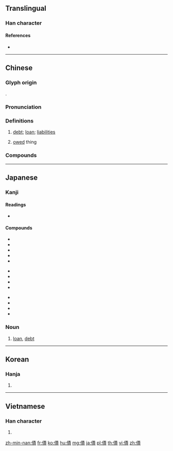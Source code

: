 {{character info/new}}
{{also|债}}
==Translingual==

===Han character===
{{Han char|rn=9|rad=人|as=11|sn=13|four=25286|canj=OQMC|ids=⿰亻責}}

====References====
* {{Han ref|kx=0114.260|dkj=01022|dj=0244.030|hdz=10207.100|uh=50B5|ud=20661|bh=B6C5|bd=46789}}

----

==Chinese==
{{zh-forms|s=债}}

===Glyph origin===
{{Han etym}}
{{Han compound|人|alt1=亻|責|ls=psc|c1=s|c2=p}}.

===Pronunciation===
{{zh-pron
|m=zhài
|c=zaai3
|h=pfs=chai
|md=
|mn=xm,qz,tw:chè/zz:chèe/chài
|mn_note=chè/chèe - vernacular; chài - literary
|w=
|mc=y
|oc=y
|cat=n
}}

===Definitions===
{{zh-hanzi}}

# [[debt]]; [[loan]]; [[liabilities]]
# {{lb|zh|figurative}} [[owed]] thing

===Compounds===
{{zh-der|公債|京債|債樁|內債|債券|宿債|公債券|債務|債務人|公司債券|兒女債|倒債|建設公債|公司債|債主|債權|冷債|了債|外債|債臺高築|借債|募債|償債|國家公債|國債|債利|債戶|債權憑證|債權人|揭債|氧債|抵債|私債|欠債還錢|放來生債|捍債|流動負債|放京債|相思債|父債子還|放債|揭債還債|欠債|逃債臺|自由公債|賴債|負債累累|避債|血債|逼債|討債|舉債|鉤腸債|麻衣債|討債鬼|逃債|風流債|風情月債|膿血債|負債|還債|索債|躲債|血債血還}}

{{zh-cat|Intermediate}}

----

==Japanese==

===Kanji===
{{ja-kanji|grade=c|rs=人11}}

====Readings====
* {{ja-readings|goon=[[せ]] (se) {{non-joyo-reading}}|kanon=[[さい]] (sai)|kun=[[かり]] (kari)}}

====Compounds====
{{top3}}
* {{ja-r|公債|こうさい}}
* {{ja-r|国債|こくさい}}
* {{ja-r|負債|ふさい}}
* {{ja-r|債権|さいけん}}
* {{ja-r|債券|さいけん}}
{{mid3}}
* {{ja-r|社債|しゃさい}}
* {{ja-r|学校債|がっこうさい}}
* {{ja-r|社債発行費|しゃさいはっこうひ}}
* {{ja-r|負債性引当金|ふさいせいひきあてきん}}
{{mid3}}
* {{ja-r|ワラント債|ワラントさい}}
* {{ja-r|校債|こうさい}}
* {{ja-r|学債|がくさい}}
* {{ja-r|債務|さいむ}}
{{bottom}}

===Noun===
{{ja-noun|さい}}

# [[loan]], [[debt]]

----

==Korean==

===Hanja===
{{ko-hanja|hangeul=채}}

# {{defn|lang=ko|sort=人11}}

----

==Vietnamese==

===Han character===
{{vi-hantu|trái|rs=人11}}

# {{defn|lang=vi}}

[[zh-min-nan:債]]
[[fr:債]]
[[ko:債]]
[[hu:債]]
[[mg:債]]
[[ja:債]]
[[pl:債]]
[[th:債]]
[[vi:債]]
[[zh:債]]